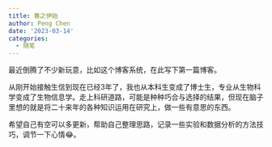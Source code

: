 ```yaml
---
title: 春之伊始
author: Peng Chen
date: '2023-03-14'
categories:
  - 随笔
---
```

最近倒腾了不少新玩意，比如这个博客系统，在此写下第一篇博客。

从刚开始接触生信到现在已经3年了，我也从本科生变成了博士生，专业从生物科学变成了生物信息学。走上科研道路，可能是种种巧合与选择的结果，但现在脑子里想的就是将二十来年的各种知识运用在研究上，做一些有意思的东西。

希望自己有空可以多更新，帮助自己整理思路，记录一些实验和数据分析的方法技巧，调节一下心情😂。